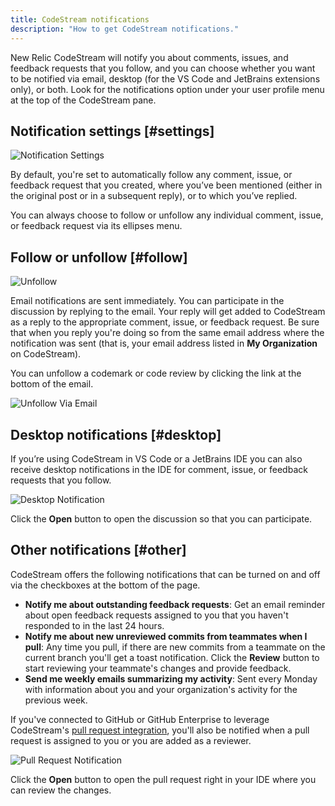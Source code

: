```yaml
---
title: CodeStream notifications
description: "How to get CodeStream notifications."
---
```


New Relic CodeStream will notify you about comments, issues, and feedback requests that you follow, and you can choose whether you want to be notified via email, desktop (for the VS Code and JetBrains extensions only), or both. Look for the notifications option under your user profile menu at the top of the CodeStream pane.

## Notification settings [#settings]

![Notification Settings](/images/NotificationSettings4.png)

By default, you're set to automatically follow any comment, issue, or feedback request that you created, where you’ve been mentioned (either in the original post or in a subsequent reply), or to which you’ve replied. 

You can always choose to follow or unfollow any individual comment, issue, or feedback request via its ellipses menu.

## Follow or unfollow [#follow]

![Unfollow](/images/CodemarkMenu-Unfollow.png)

Email notifications are sent immediately. You can participate in the discussion by replying to the email. Your reply will get added to CodeStream as a  reply to the appropriate comment, issue, or feedback request. Be sure that when you reply you're doing so from the same email address where the notification was sent (that is, your email address listed in **My Organization** on CodeStream). 

You can unfollow a codemark or code review by clicking the link at the bottom of the email.

![Unfollow Via Email](/images/UnfollowViaEmail.png)

## Desktop notifications [#desktop]

If you’re using CodeStream in VS Code or a JetBrains IDE you can also receive desktop notifications in the IDE for comment, issue, or feedback requests that you follow.

![Desktop Notification](/images/DesktopNotification2.png)

Click the **Open** button to open the discussion so that you can participate.

## Other notifications [#other]

CodeStream offers the following notifications that can be turned on and off via the checkboxes at the bottom of the page.

* **Notify me about outstanding feedback requests**: Get an email reminder about open feedback requests assigned to you that you haven't responded to in the last 24 hours.
* **Notify me about new unreviewed commits from teammates when I pull**: Any time you pull, if there are new commits from a teammate on the current branch you'll get a toast notification. Click the **Review** button to start reviewing your teammate's changes and provide feedback.
* **Send me weekly emails summarizing my activity**: Sent every Monday with information about you and your organization's activity for the previous week.

If you've connected to GitHub or GitHub Enterprise to leverage CodeStream's [pull request integration](/docs/codestream/how-use-codestream/pull-requests), you'll also be notified when a pull request is assigned to you or you are added as a reviewer.

![Pull Request Notification](/images/PullRequestNotification.png)

Click the **Open** button to open the pull request right in your IDE where you can review the changes.
